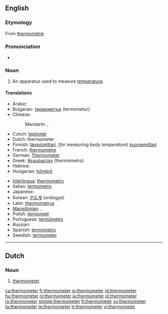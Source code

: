 ==English==
{{wikipedia}}

===Etymology===
From {{etyl|fr}} [[thermomètre]].

===Pronunciation===
* {{audio|en-us-thermometer.ogg|Audio (US)}}

===Noun===
{{en-noun}}

# {{measuring instrument}} An apparatus used to measure [[temperature]].

====Translations====
{{trans-top}}
* Arabic: {{t|ar|ترمومتر|m|tr=tirmumítr|sc=Arab}}
* Bulgarian: [[термометър]] (termometur) {{m}}
* Chinese:
*: Mandarin: {{t|zh|溫度計|sc=Hani}},  {{t|zh|温度计|tr=wēndùjì|sc=Hani}}
* Czech: [[teploměr]] {{m}}
* Dutch: thermometer {{m}}
* Finnish: [[lämpömittari]], (''for measuring body temperature'') [[kuumemittari]]
* French: [[thermomètre]] {{m}}
* German: [[Thermometer]]
* Greek: [[θερμόμετρο]] (thermómetro) {{m}}
* Hebrew: {{he-translation|מדחם|mad'chom}}
* Hungarian: [[hőmérő]]
{{trans-mid}}
* [[Interlingua]]: [[thermometro]]
* Italian: [[termometro]] {{m}}
* Japanese: {{t|ja|温度計|tr=おんどけい, ondokei|sc=Jpan}}
* Korean: [[온도계]] (ondogye)
* Latin: [[thermometrus]] {{m}}
* [[Macedonian]]: {{t|mk|термометар|m|tr=termométar|sc=Cyrl}},  {{t|mk|топломер|m|tr=toplomér|sc=Cyrl}}
* Polish: [[termometr]] {{m}}
* Portuguese: [[termômetro]] {{m}}
* Russian: {{t|ru|термометр|m|tr=termómetr|sc=Cyrl}}
* Spanish: [[termómetro]] {{m}}
* Swedish: [[termometer]]
{{trans-bottom}}

----

==Dutch==

===Noun===
{{nl-noun|g=m|thermometers|dim=*}}

# {{meteorology|lang=nl}} [[thermometer#English|thermometer]]

[[ca:thermometer]]
[[fr:thermometer]]
[[io:thermometer]]
[[id:thermometer]]
[[hu:thermometer]]
[[nl:thermometer]]
[[ja:thermometer]]
[[pl:thermometer]]
[[ro:thermometer]]
[[simple:thermometer]]
[[fi:thermometer]]
[[sv:thermometer]]
[[ta:thermometer]]
[[te:thermometer]]
[[tr:thermometer]]
[[vi:thermometer]]